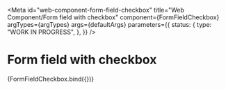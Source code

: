 <!-- @license CC0-1.0 -->


<Meta
  id="web-component-form-field-checkbox"
  title="Web Component/Form field with checkbox"
  component={FormFieldCheckbox}
  argTypes={argTypes}
  args={defaultArgs}
  parameters={{
    status: {
      type: "WORK IN PROGRESS",
    },
  }}
/>

# Form field with checkbox

<Canvas>
  <Story name="Default" args={exampleArgs}>
    {FormFieldCheckbox.bind({})}
  </Story>
</Canvas>

<ArgsTable story="Default" />
